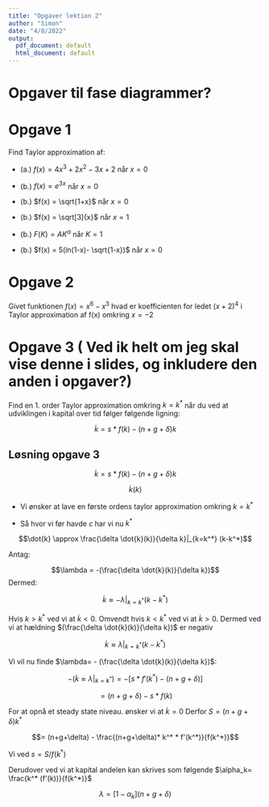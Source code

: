 ```yaml
---
title: "Opgaver lektion 2"
author: "Simon"
date: "4/8/2022"
output:
  pdf_document: default
  html_document: default
---
```


# Opgaver til fase diagrammer?




# Opgave 1

Find Taylor approximation af:

- (a.) $f(x) = 4x^3 + 2x^2 -3x +2$ når $x=0$ 

- (b.) $f(x) = e^{3x}$ når $x=0$

- (b.) $f(x) = \sqrt{1+x}$ når $x=0$

- (b.) $f(x) = \sqrt[3]{x}$ når $x=1$

- (b.) $F(K) = AK^\alpha$ når $K=1$

- (b.) $f(x) = 5(ln(1-x)- \sqrt{1-x})$ når $x=0$


# Opgave 2

Givet funktionen $f(x)=x^6 - x^3$ hvad er koefficienten for ledet $(x+2)^4$ i Taylor approximation af f(x) omkring $x=-2$

# Opgave 3 ( Ved ik helt om jeg skal vise denne i slides, og inkludere den anden i opgaver?)



Find en 1. order Taylor approximation omkring $k=k^*$ når du ved at udviklingen i kapital over tid følger følgende ligning: 


$$\dot{k} = s*f(k) - (n+g+\delta)k$$

## Løsning opgave 3

$$\dot{k} = s*f(k) - (n+g+\delta)k$$

$$\dot{k}(k)$$

- Vi ønsker at lave en første ordens taylor approximation omkring $k=k^*$

- Så hvor vi før havde $c$ har vi nu $k^*$

$$\dot{k} \approx \frac{\delta \dot{k}(k)}{\delta k}|_{k=k^*} (k-k^*)$$

Antag:

$$\lambda = -(\frac{\delta \dot{k}(k)}{\delta k})$$
Dermed:

$$\dot{k} \approx - \lambda|_{k=k^*} (k-k^*)$$

Hvis $k>k^*$ ved vi at $\dot{k} < 0$.
Omvendt hvis $k<k^*$ ved vi at $\dot{k} > 0$.
Dermed ved vi at hældning $(\frac{\delta \dot{k}(k)}{\delta k})$ er negativ

$$\dot{k} \approx  \lambda|_{k=k^*} (k-k^*)$$

Vi vil nu finde $\lambda= - (\frac{\delta \dot{k}(k)}{\delta k})$:

$$-(\dot{k} \approx  \lambda|_{k=k^*}) = -[s* f'(k^*) - (n + g + \delta)]$$

$$= (n+g+\delta) - s*f(k)$$

For at opnå et steady state niveau. ønsker vi at $\dot{k}=0$ Derfor $S= (n+g+\delta)k^*$

$$= (n+g+\delta) - \frac{(n+g+\delta)* k^* * f'(k^*)}{f(k^*)}$$

Vi ved $s=S/f(k^*)$

Derudover ved vi at kapital andelen kan skrives som følgende $\alpha_k= \frac{k^* (f'(k))}{f(k^*)}$ 

$$\lambda = [1-\alpha_k] (n+ g+ \delta)$$




